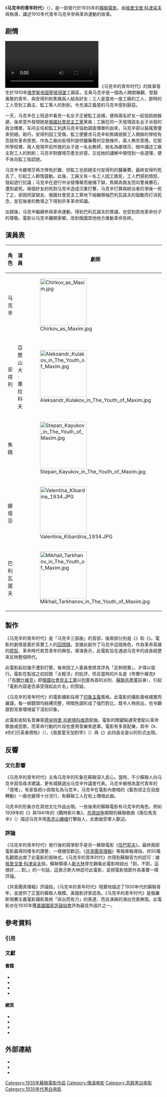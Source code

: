 {{NoteTA|1=zh-cn:恰巴耶夫;zh-tw:夏伯陽}}
{{電影資訊框
| 片名     = 《马克辛的青年时代》
| 電影原名 = Юность Максима
| 圖像     = Постер фильма «Юность Максима» (СССР, 1934).jpg
| 圖像說明 = 《马克辛的青年时代》電影海報
| 導演     = [[格里戈里·科津采夫|格里戈里·科津采夫]]<br />{{link-en|列昂尼德·塔拉乌别尔格|Leonid Trauberg}}
| 劇本     = 格里戈里·科津采夫<br />列昂尼德·塔拉乌别尔格
| 配樂     = [[德米特里·肖斯塔科维奇|德米特里·肖斯塔科维奇]]
| 攝影     = {{link-en|安德烈·莫斯科文|Andrei Moskvin}}
| 製片商   = [[列寧格勒電影製片廠|列寧格勒電影製片廠]]
| 片長     = 92分鐘
| 產地     = {{flag|USSR}}
| 語言     = [[俄語|俄語]]
| 發行商   = {{flag|USSR}}：國家電影攝影及攝影部門<br />{{flag|USA}}：阿姆基諾<br />{{flag|Austria}}：全蘇影片出口聯合公司
| 上映日期 = {{flag|USSR}}：1935年1月27日
| 續集     = 《{{link-en|马克辛的归来|The Return of Maxim}}》
}}
《'''马克辛的青年时代'''》（{{lang-ru|Юность Максима}}），是一部發行於1935年的[[蘇聯|蘇聯]][[電影|電影]]，由[[格里戈里·科津采夫|格里戈里·科津采夫]]與{{link-en|列昂尼德·塔拉乌别尔格|Leonid Trauberg}}執導，講述1910年代青年马克辛參與革命運動的故事。

== 剧情 ==
[[File:1934_Юность_Максима.webm|缩略图]]
《马克辛的青年时代》的故事發生於1910年[[俄罗斯帝国|俄罗斯帝国]][[聖彼得堡|聖彼得堡]]工廠區，主角马克辛是一個為人開朗樂觀、堅毅勇敢的青年，與安得列和焦碼兩人結為好友；三人是當地一座工廠的工人，那時的工人受到工廠主、監工等人的剝削，令充滿正義感的马克辛感到厭惡{{sfn|郑雪来|2003|pp=65, 68}}。

一天，马克辛在上班途中看見一名女子正被監工追捕，便與兩名好友一起協助她躲避，後來意外發現她是[[俄國社會民主工黨|俄國社會民主工黨]]黨員；工廠在同一天發現該名女子派發的政治傳單，车间主任和監工利誘马克辛協助調查傳單的由來，马克辛卻以裝瘋賣傻來拒絕{{sfn|郑雪来|2003|pp=65–66}}。剛巧，安得列因工受傷，監工便要求马克辛和焦碼視察工人開辦的學校有否鼓吹革命思想，作為工廠向安得列提供醫藥費的交換條件，兩人無奈答應{{sfn|郑雪来|2003|p=66}}。在那所學校裡，兩人發現早前所救的女子是一名女教師，她名為娜塔莎，暗中講述工廠主對工人的剝削；马克辛對娜塔莎產生好感，又從她的講解中領悟到一些道理，便不肯向監工指認她{{sfn|郑雪来|2003|pp=66, 68}}。

马克辛令娜塔莎再次倖免於難，但監工也拒絕支付安得列的醫藥費，最終安得列死去了，引起工人群情震動{{sfn|郑雪来|2003|p=66}}。此後，工廠又有一名工人因工致死，工人們感到憤怒，發起遊行抗議；马克辛在遊行中派發傳單而被捕下獄，焦碼為救友而向警員擲石，遭到處死{{sfn|郑雪来|2003|pp=66–67}}。兩個好友的死對马克辛造成沉重打擊，马克辛打算與統治者抗爭後一死了之，卻因同室獄友、俄國社會民主工黨地下組織領袖巴利瓦諾夫的鼓勵而打消死念，並在後者的教導之下得到許多革命知識{{sfn|郑雪来|2003|p=67}}。

出獄後，马克辛繼續參與革命運動，得到巴利瓦諾夫的賞識，也受到其他革命份子的尊敬{{sfn|郑雪来|2003|p=67}}。電影以马克辛離開家鄉、改到俄國其他地方推動革命告終{{sfn|Klinowski|Garbicz|2012|loc=''THE RETURN OF MAXIM (Grigori Kozintsev and Leonid Trauberg)''}}。

== 演員表 ==
{| class="wikitable"
|-
! 角色 !! 演員 !! 劇照
|-
| 马克辛 || {{link-en|鮑里斯·奇爾科夫|Boris Chirkov}}{{sfn|Sennwald|1935}} || [[File:Chirkov_as_Maxim.jpg|150px]]
|-
| 安得列 || 亞歷山大·庫拉科夫 || [[File:Aleksandr_Kulakov_in_The_Youth_of_Maxim.jpg|150px]]
|-
| 焦碼 || {{link-en|斯捷潘·卡尤科夫|Stepan Kayukov}}{{sfn|Sennwald|1935}} || [[File:Stepan_Kayukov_in_The_Youth_of_Maxim.jpg|150px]]
|-
| 娜塔莎 || {{link-ru|瓦蓮京娜·基芭爾季娜|Кибардина, Валентина Тихоновна}}{{sfn|Sennwald|1935}} || [[File:Valentina_Kibardina_1934.JPG|150px]]
|-
| 巴利瓦諾夫 || {{link-en|米哈伊尔·塔尔哈诺夫|Mikhail Tarkhanov (actor)}}{{sfn|Sennwald|1935}} || [[File:Mikhail_Tarkhanov_in_The_Youth_of_Maxim.jpg|150px]]
|}

== 製作 ==
《马克辛的青年时代》是「马克辛三部曲」的首部，後兩部分別是《{{link-en|马克辛的归来|The Return of Maxim}}》和《{{link-en|革命摇篮维堡区|The Vyborg Side}}》{{sfn|Klinowski|Garbicz|2012|loc=''THE RETURN OF MAXIM (Grigori Kozintsev and Leonid Trauberg)''}}。電影的劇情是基於真實工人的[[回憶錄|回憶錄]]，並據此創作了马克辛這個角色，作為革命英雄的[[原型|原型]]、革命時代貧苦青年的典型{{sfn|Kizirian}}{{sfn|郑雪来|2003|pp=68–69}}。導演表示，此電影旨在通過马克辛的成長經歷來反映整個時代{{sfn|郑雪来|2003|p=68}}。

此電影起初幾乎遭到打壓，後來因工人委員會將其評為「足夠現實」，才得以發行{{sfn|Kizirian}}。電影在製成之初招致「太輕浮」的批評，而且當時的片名是《布爾什維克》（「[[布爾什維克|布爾什維克]]」即[[俄國社會民主工黨|俄國社會民主工黨]]以[[列寧|列寧]]為首的派別、[[蘇聯共產黨|蘇聯共產黨]]前身），引起「電影內容是否承受得起此片名」的質疑{{sfn|Riley|2005|pp=28–29}}。

《马克辛的青年时代》的電影攝影採用了[[印象主義|印象主義]]風格{{sfn|Riley|2005|p=27}}。此電影的攝影風格樸實而嚴謹，每一幀鏡頭均結構完整，明暗色調形成了強烈對比，既令人物突出，也令觀眾對背景環境留下深刻印象{{sfn|郑雪来|2003|p=69}}。

此電影由知名音樂家[[德米特里·肖斯塔科维奇|德米特里·肖斯塔科维奇]]配曲{{sfn|郑雪来|2003|p=69}}。電影的關鍵點通常會配以革命歌曲或民歌，而革命行動的片段也會用音樂來遮罩{{sfn|Riley|2005|p=27}}。電影有多首配樂，其中《{{link-en|華沙工人曲|Warszawianka (1905)}}》、《你们已英勇牺牲》（{{lang|ru|Вы жертвою пали}}）、《我愛夏天加釣竿》（{{lang|ru|Люблю Я летом с удочкой}}）與《{{link-ru|藍色球正在自旋轉動|Крутится, вертится шар голубой}}》此四首全是以{{link-en|單純敘述|Diegesis|劇情內聲音}}的形式出現{{sfn|Titus|2016|pp=135–143}}。

== 反響 ==
=== 文化影響 ===
《马克辛的青年时代》主角马克辛的形象在蘇聯深入民心{{sfn|郑雪来|2003|p=68}}。當時，不少蘇聯人向马克辛寫信尋求建議，更有城鎮選出马克辛作議會代表{{sfn|Riley|2005|p=29}}。马克辛被視為當代青年的「燈塔」，有家長把小孩取名為马克辛{{sfn|Titus|2016|p=143}}。马克辛在電影內歌唱的《藍色球正在自旋轉動》一曲也變得十分流行，有蘇聯工人在街上傳唱此曲{{sfn|Titus|2016|p=143}}。

马克辛的形象亦在其他文化作品出現{{sfn|郑雪来|2003|p=68}}。一些後來的蘇聯電影有马克辛的角色，例如1939年的《{{link-en|偉大的公民|The Great Citizen}}》與1941年的《戰時影片集》{{sfn|郑雪来|2003|p=68}}。[[苏德战争|苏德战争]]期間的蘇聯歌曲《兩位馬克辛》（{{lang|ru|Два Максима}}）描述马克辛用[[馬克沁機槍|馬克沁機槍]]打擊敌人，此歌曲受軍人歡迎{{sfn|Ao}}。

=== 評論 ===
《马克辛的青年时代》發行後的競爭對手是另一蘇聯電影《[[恰巴耶夫_(電影)|恰巴耶夫]]》，最終兩部電影贏得同樣多的讚譽，一樣備受歡迎{{sfn|Riley|2005|p=29}}。《[[共青團真理報|共青團真理報]]》等報章報導指，共50萬名觀眾出席了此電影的首映式{{sfn|Titus|2016|p=143}}。《马克辛的青年时代》亦得到蘇聯官方的認可：據[[格里戈里·科津采夫|格里戈里·科津采夫]]指，蘇聯領導人[[斯大林|斯大林]]曾在觀看此電影時說出「對。不對。這樣好……對。」的一句話，這表示斯大林認可此電影，並把電影情節作為事實一樣評論{{sfn|Riley|2005|p=29}}。

《共青團真理報》評論指，《马克辛的青年时代》現實地描述了1930年代的蘇聯青年，並提供了正當的蘇聯人楷模{{sfn|Titus|2016|p=143}}。美國影評家{{link-de|安德烈·森瓦德|Andre Sennwald}}認為，《马克辛的青年时代》是俄羅斯現賽主義電影攝影風格「突出而有力」的表達，而且演員的演出完美無瑕{{sfn|Sennwald|1935}}。此電影亦在1935年獲[[美國|美國]][[國家評論協會|國家評論協會]]評為最佳外語片之一{{sfn|National Board of Review}}。

== 參考資料 ==
=== 引用 ===
{{reflist|2}}

=== 文獻 ===
==== 書籍 ====
* {{cite book|last1=Riley|first1=John|title=Dmitri Shostakovich: A Life in Film: The Filmmaker's Companion 3|publisher=I.B.Tauris|year=2005|isbn=9781850437093|ref=harv}}
* {{cite book|last1=Klinowski|first1=Jacek|last2=Garbicz|first2=Adam|title=Feature Cinema in the 20th Century: Volume One: 1913-1950: a Comprehensive Guide|publisher=Planet RGB Limited|year=2012|isbn=9781624075643|ref=harv}}
* {{cite book|last1=Titus|first1=Joan|title=The Early Film Music of Dmitry Shostakovich|publisher=Oxford University Press|year=2016|isbn=9780199315147|ref=harv}}
* {{cite book|author1=郑雪来|title=世界电影鉴赏辞典/四编|publisher=福建教育出版社|year=2003|isbn=9787533431112|ref=CITEREF郑雪来2003}}

==== 網頁 ====
* {{cite web|title=1935 Award Winners|url=http://www.nationalboardofreview.org/award-years/1935/|website=National Board of Review|accessdate=2016-11-15|archiveurl=https://archive.is/20131012055249/http://www.nationalboardofreview.org/award-years/1935/|archivedate=2013-10-12|deadurl=no|ref=CITEREFNational_Board_of_Review}}
* {{cite web|last1=Sennwald|first1=Andre|year=1935|title=The Cameo Presents 'The Youth of Maxim,' a Fine Russian Film -- 'Reckless,' at the Capitol.|url=http://www.nytimes.com/movie/review?res=9C07E5DE163CE33ABC4851DFB266838E629EDE|website=The New York Times|accessdate=2016-11-12|archiveurl=https://archive.is/20161112144611/http://www.nytimes.com/movie/review?res=9C07E5DE163CE33ABC4851DFB266838E629EDE|archivedate=2016-11-12|deadurl=no|ref=harv}}
* {{cite web|last1=Kizirian|first1=Shari|title=The Overcoat|url=http://www.silentfilm.org/archive/the-overcoat|website=SAN FRANCISCO SILENT FILM FESTIVAL|accessdate=2016-11-12|archiveurl=https://archive.is/20161112034426/http://www.silentfilm.org/archive/the-overcoat|archivedate=2016-11-12|deadurl=no|ref=harv}}
* {{cite web|last1=Ao|first1=Andrew|title=两位马克辛|url=http://xuefan.net/lwmkx.htm|website=中国著名译配家薛-{范}-|accessdate=2016-11-13|archiveurl=https://archive.is/20161113050827/http://xuefan.net/lwmkx.htm|archivedate=2016-11-13|deadurl=no|ref=harv}}

== 外部連結 ==
* {{IMDb title|0027235}}
* {{Rotten Tomatoes|yunost-maksima-the-youth-of-maxim-maxim-trilogy-part-1}}
* {{douban}}

{{Authority control}}
{{Portal bar|電影|蘇聯}}
[[Category:1935年蘇聯電影作品|Category:1935年蘇聯電影作品]]
[[Category:俄语电影|Category:俄语电影]]
[[Category:苏联黑白电影|Category:苏联黑白电影]]
[[Category:1930年代黑白电影|Category:1930年代黑白电影]]